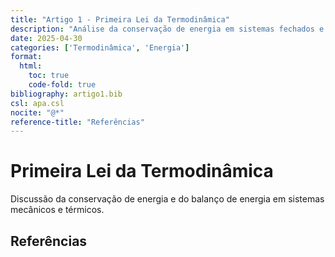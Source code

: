 ```yaml
---
title: "Artigo 1 - Primeira Lei da Termodinâmica"
description: "Análise da conservação de energia em sistemas fechados e abertos, com aplicações técnicas."
date: 2025-04-30
categories: ['Termodinâmica', 'Energia']
format:
  html:
    toc: true
    code-fold: true
bibliography: artigo1.bib
csl: apa.csl
nocite: "@*"
reference-title: "Referências"
---
```


# Primeira Lei da Termodinâmica

Discussão da conservação de energia e do balanço de energia em sistemas mecânicos e térmicos.

## Referências

